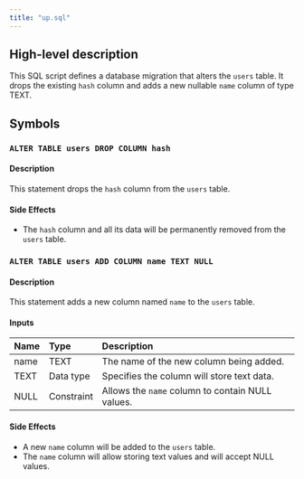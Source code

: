 ```yaml
---
title: "up.sql"
---
```


## High-level description
This SQL script defines a database migration that alters the `users` table. It drops the existing `hash` column and adds a new nullable `name` column of type TEXT.

## Symbols

### `ALTER TABLE users DROP COLUMN hash`
#### Description
This statement drops the `hash` column from the `users` table.

#### Side Effects
- The `hash` column and all its data will be permanently removed from the `users` table.

### `ALTER TABLE users ADD COLUMN name TEXT NULL`
#### Description
This statement adds a new column named `name` to the `users` table.

#### Inputs
| Name | Type | Description |
|:-----|:-----|:------------|
| name | TEXT | The name of the new column being added. |
| TEXT | Data type | Specifies the column will store text data. |
| NULL | Constraint | Allows the `name` column to contain NULL values. |

#### Side Effects
- A new `name` column will be added to the `users` table.
- The `name` column will allow storing text values and will accept NULL values. 
